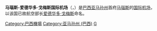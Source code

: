 {{Infobox Airport 
| airport_name = <center>马瑙斯-爱德华多·戈梅斯国际机场<br><small>{{lang|pt|Aeroporto Internacional Eduardo Gomes - Manaus}}</small></center> 
| photo        = Manaus Aero.jpg
| caption      = 
| IATA         = MAO
| ICAO         = SBEG
| type         = 民用
| owner        = 
| operator     = [[Infraero|Infraero]]
| city         = [[巴西|巴西]][[马瑙斯|马瑙斯]]
| location     = 巴西马瑙斯
| elevation-f  = 264
| elevation-m  = 80
| coordinates  = {{Coord|03|02|19|S|60|02|59|W|type:airport}}
| website      = 
| metric-elev  = yes
| metric-rwy   = yes
| r1-number    = 10/28
| r1-length-f  = 8,858
| r1-length-m  = 2,700
| r1-surface   = [[沥青|沥青]]
| stat-year    = 
| stat1-header = 
| stat1-data   = 
| stat2-header = 
| stat2-data   = 
| footnotes    = 
}}

'''马瑙斯-爱德华多·戈梅斯国际机场'''（{{lang-pt|Aeroporto Internacional Eduardo Gomes - Manaus}}，{{airport codes|MAO|SBEG}}）是[[巴西|巴西]][[亚马孙州_(巴西)|亚马孙州]]首府[[马瑙斯|马瑙斯]]的[[国际机场|国际]][[机场|机场]]，以该国已故航空部长[[爱德华多·戈梅斯|爱德华多·戈梅斯]]命名。

[[Category:巴西機場|Category:巴西機場]]
[[Category:亚马孙州_(巴西)|Category:亚马孙州 (巴西)]]
[[Category:冠以人名的美洲機場|G]]